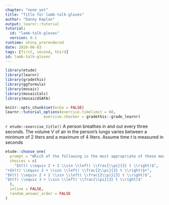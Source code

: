 ```yaml
---
chapter: "none yet"
title: "Title for lamb-talk-gloves"
author: "Danny Kaplan"
output: learnr::tutorial
tutorial:
  id: "lamb-talk-gloves"
  version: 0.1
runtime: shiny_prerendered
date: 2020-06-03 
tags: [first, second, third]
id: lamb-talk-gloves
---
```


```r
library(etude)
library(learnr)
library(gradethis)
library(ggformula)
library(mosaic)
library(mosaicCalc)
library(mosaicUSAFA)

knitr::opts_chunk$set(echo = FALSE)
learnr::tutorial_options(exercise.timelimit = 60, 
                 exercise.checker = gradethis::grade_learnr)
```

`r etude::exercise_title()` A person breathes in and out every three seconds. The volume $V$ of air in the person's lungs varies between a minimum of $2$ liters and a maximum of $4$ liters. Assume time $t$ is measured in seconds 

```r
etude::choose_one(
  prompt = "Which of the following is the most appropriate of these models for $V(t)$?",
  choices = c(
    "$V(t) \\equiv 2 + 2 \\sin \\left( \\frac{\\pi}{3} t \\right)$",
"+$V(t) \\equiv 3 + \\sin \\left( \\frac{2\\pi}{3} t \\right)$+",
"$V(t) \\equiv 2 + 2 \\sin \\left( \\frac{2\\pi}{3} t \\right)$",
"$V(t) \\equiv 3 + \\sin \\left( \\frac{\\pi}{3} t \\right)$"
  ),
  inline = FALSE,
  random_answer_order = FALSE
)
```

